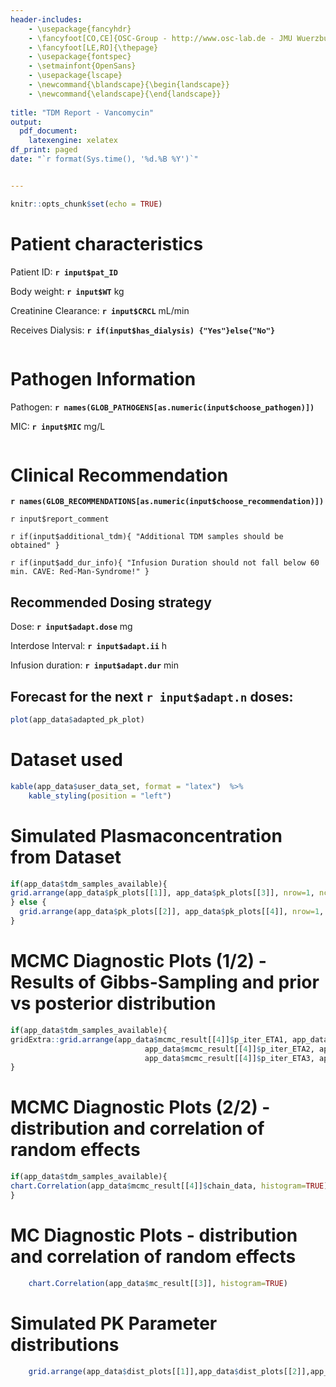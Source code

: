 ```yaml
---
header-includes:
    - \usepackage{fancyhdr}
    - \fancyfoot[CO,CE]{OSC-Group - http://www.osc-lab.de - JMU Wuerzburg - Pharmazie}
    - \fancyfoot[LE,RO]{\thepage}
    - \usepackage{fontspec}
    - \setmainfont{OpenSans}
    - \usepackage{lscape}
    - \newcommand{\blandscape}{\begin{landscape}}
    - \newcommand{\elandscape}{\end{landscape}}
    
title: "TDM Report - Vancomycin"
output: 
  pdf_document:
    latexengine: xelatex
df_print: paged
date: "`r format(Sys.time(), '%d.%B %Y')`"


---
```

\setmainfont{OpenSans}
\addtolength{\headheight}{1.0cm} 
\pagestyle{fancyplain} 
\rhead{\includegraphics[height=1.2cm]{./logo_rechts.png}} 
\lhead{\includegraphics[height=1.2cm]{./logo_links.png}}
\renewcommand{\headrulewidth}{0pt}


```r
knitr::opts_chunk$set(echo = TRUE)
```

# **Patient characteristics**

  
Patient ID: **`r input$pat_ID`** 
  
Body weight: **`r input$WT`** kg 

Creatinine Clearance: **`r input$CRCL`** mL/min

Receives Dialysis: **`r if(input$has_dialysis) {"Yes"}else{"No"}`**

  
    
``` r


```


# **Pathogen Information**

Pathogen:  **`r names(GLOB_PATHOGENS[as.numeric(input$choose_pathogen)])`**

MIC: **`r input$MIC`** mg/L

``` r

```

# **Clinical Recommendation**

**`r names(GLOB_RECOMMENDATIONS[as.numeric(input$choose_recommendation)])`**  
 
`r input$report_comment`

`r if(input$additional_tdm){
"Additional TDM samples should be obtained"
} ` 

`r if(input$add_dur_info){
"Infusion Duration should not fall below 60 min. CAVE: Red-Man-Syndrome!"
} ` 

## **Recommended Dosing strategy**

Dose: **`r input$adapt.dose`** mg

Interdose Interval: **`r input$adapt.ii`** h

Infusion duration: **`r input$adapt.dur`** min

\newpage

\blandscape

## **Forecast for the next `r input$adapt.n` doses:**

``` r

plot(app_data$adapted_pk_plot)

```

\elandscape

\newpage

# **Dataset used**


``` r

kable(app_data$user_data_set, format = "latex")  %>%
    kable_styling(position = "left")

```


\newpage
\blandscape

# **Simulated Plasmaconcentration from Dataset**


```r
if(app_data$tdm_samples_available){
grid.arrange(app_data$pk_plots[[1]], app_data$pk_plots[[3]], nrow=1, ncol=2,widths=c(4,1))
} else {
  grid.arrange(app_data$pk_plots[[2]], app_data$pk_plots[[4]], nrow=1, ncol=2,widths=c(4,1))
}

```

\elandscape

\newpage

# **MCMC Diagnostic Plots (1/2) - Results of Gibbs-Sampling and prior vs posterior distribution**

```r
if(app_data$tdm_samples_available){
gridExtra::grid.arrange(app_data$mcmc_result[[4]]$p_iter_ETA1, app_data$mcmc_result[[4]]$p_dens_ETA1,    
                              app_data$mcmc_result[[4]]$p_iter_ETA2, app_data$mcmc_result[[4]]$p_dens_ETA2, 
                              app_data$mcmc_result[[4]]$p_iter_ETA3, app_data$mcmc_result[[4]]$p_dens_ETA3, nrow=3, ncol=2, widths=c(3,1))  
}

```

\newpage

# **MCMC Diagnostic Plots (2/2) - distribution and correlation of random effects**

```r
if(app_data$tdm_samples_available){
chart.Correlation(app_data$mcmc_result[[4]]$chain_data, histogram=TRUE)
}

```

\newpage

# **MC Diagnostic Plots - distribution and correlation of random effects**


```r
    chart.Correlation(app_data$mc_result[[3]], histogram=TRUE)
```


\newpage

\blandscape

# **Simulated PK Parameter distributions**


```r
    grid.arrange(app_data$dist_plots[[1]],app_data$dist_plots[[2]],app_data$dist_plots[[3]], nrow=1, ncol=3)
```

\elandscape